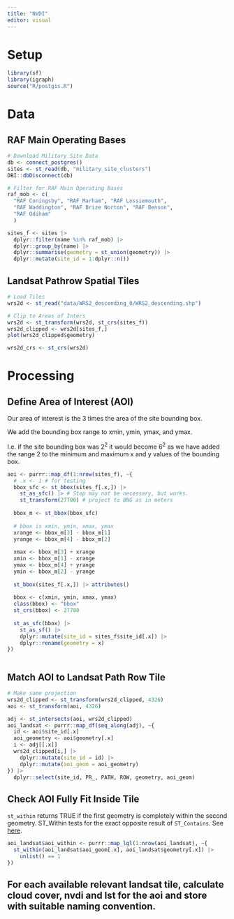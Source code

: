 ```yaml
---
title: "NVDI"
editor: visual
---
```


# Setup

```r
library(sf)
library(igraph)
source("R/postgis.R")

```

# Data

## RAF Main Operating Bases

```r
# Download Military Site Data
db <- connect_postgres()
sites <- st_read(db, "military_site_clusters")
DBI::dbDisconnect(db)

# Filter for RAF Main Operating Bases
raf_mob <- c(
  "RAF Coningsby", "RAF Marham", "RAF Lossiemouth",
  "RAF Waddington", "RAF Brize Norton", "RAF Benson", 
  "RAF Odiham"
  )

sites_f <- sites |> 
  dplyr::filter(name %in% raf_mob) |>
  dplyr::group_by(name) |>
  dplyr::summarise(geometry = st_union(geometry)) |>
  dplyr::mutate(site_id = 1:dplyr::n())

```

## Landsat Pathrow Spatial Tiles

```r
# Load Tiles
wrs2d <- st_read("data/WRS2_descending_0/WRS2_descending.shp")

# Clip to Areas of Inters
wrs2d <- st_transform(wrs2d, st_crs(sites_f))
wrs2d_clipped <- wrs2d[sites_f,]
plot(wrs2d_clipped$geometry)

wrs2d_crs <- st_crs(wrs2d)

```

# Processing

## Define Area of Interest (AOI)

Our area of interest is the 3 times the area of the site bounding box.

We add the bounding box range to xmin, ymin, ymax, and ymax.

I.e. if the site bounding box was $2^2$ it would become $6^2$ as we have added the range $2$ to the minimum and maximum x and y values of the bounding box.

```r
aoi <- purrr::map_df(1:nrow(sites_f), ~{
  # .x <- 1 # for testing
  bbox_sfc <- st_bbox(sites_f[.x,]) |>
    st_as_sfc() |> # Step may not be necessary, but works.
    st_transform(27700) # project to BNG as in meters 
  
  bbox_m <- st_bbox(bbox_sfc) 
  
  # bbox is xmin, ymin, xmax, ymax
  xrange <- bbox_m[3] - bbox_m[1]
  yrange <- bbox_m[4] - bbox_m[2]
  
  xmax <- bbox_m[3] + xrange  
  xmin <- bbox_m[1] - xrange
  ymax <- bbox_m[4] + yrange
  ymin <- bbox_m[2] - yrange
  
  st_bbox(sites_f[.x,]) |> attributes()
  
  bbox <- c(xmin, ymin, xmax, ymax)
  class(bbox) <- "bbox"
  st_crs(bbox) <- 27700
  
  st_as_sfc(bbox) |>
    st_as_sf() |>
    dplyr::mutate(site_id = sites_f$site_id[.x]) |>
    dplyr::rename(geometry = x)
})



```

## Match AOI to Landsat Path Row Tile

```r
# Make same projection
wrs2d_clipped <- st_transform(wrs2d_clipped, 4326)
aoi <- st_transform(aoi, 4326)

adj <- st_intersects(aoi, wrs2d_clipped) 
aoi_landsat <- purrr::map_df(seq_along(adj), ~{
  id <- aoi$site_id[.x]
  aoi_geometry <- aoi$geometry[.x]
  i <- adj[[.x]]
  wrs2d_clipped[i,] |>
    dplyr::mutate(site_id = id) |>
    dplyr::mutate(aoi_geom = aoi_geometry)
}) |>
  dplyr::select(site_id, PR_, PATH, ROW, geometry, aoi_geom)
```

## Check AOI Fully Fit Inside Tile

`st_within` returns TRUE if the first geometry is completely within the second geometry. ST_Within tests for the exact opposite result of `ST_Contains`. See [here](http://postgis.net/workshops/postgis-intro/spatial_relationships.html).

```r
aoi_landsat$aoi_within <- purrr::map_lgl(1:nrow(aoi_landsat), ~{
  st_within(aoi_landsat$aoi_geom[.x], aoi_landsat$geometry[.x]) |>
    unlist() == 1
})


```

## For each available relevant landsat tile, calculate cloud cover, nvdi and lst for the aoi and store with suitable naming convention.
